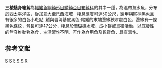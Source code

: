 {{Speciesbox 
| taxon = Rhinesomus triqueter
| authority = [[Linnaeus|Linnaeus]], 1758
| image = Lactophrys triqueter.jpg
| status = NE
| status_system = IUCN3.1
| synonyms = *''Ostracion triqueter ,Linnaeus, 1758 ''
*''Lactophrys triqueter ,Linnaeus, 1758''
}}
'''三棱糙身箱魨'''為[[輻鰭魚綱|輻鰭魚綱]][[魨形目|魨形目]][[鱗魨亞目|鱗魨亞目]][[箱魨科|箱魨科]]的其中一[[種|種]]，為温帶海水魚，分布於西[[太平洋|太平洋]]區，從[[加拿大|加拿大]]至[[巴西|巴西]]海域，棲息深度可達50公尺，鎧甲與尾柄黑色且有很多的白色小斑點; 鰭與唇與基底黑色;尾鰭的末端邊緣狹窄處白色，邊緣有一條黑色條紋，體長可達47公分，棲息於[[珊瑚礁|珊瑚礁]]水域，成小群或單獨活動，以底棲性的[[無脊椎動物|無脊椎動物]]為食，生活習性不明，可作為食用魚及觀賞魚，具有毒性。

==参考文献==
{{reflist}}
{{Taxonbar}}

[[Category:食用魚|S]]
[[Category:觀賞魚|S]]
[[Category:有毒魚類|S]]
[[Category:糙身箱魨屬|S]]
[[Category:卡尔·林奈命名的生物分类|S]]
[[Category:1758年描述的魚類|R]]